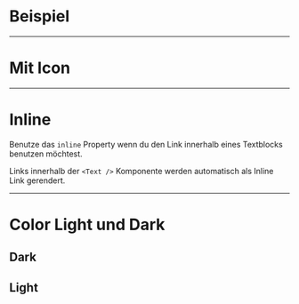 # Beispiel

<LiveCodeEditor />

---

# Mit Icon

<LiveCodeEditor example="icon" editorCollapsed />

---

# Inline

Benutze das `inline` Property wenn du den Link innerhalb eines Textblocks
benutzen möchtest.

<LiveCodeEditor example="inline" editorCollapsed />

Links innerhalb der `<Text />` Komponente werden automatisch als Inline Link
gerendert.

<LiveCodeEditor example="inlineText" editorCollapsed />

---

# Color Light und Dark

## Dark

<LiveCodeEditor example="dark" bgColor="light" editorCollapsed />

## Light

<LiveCodeEditor example="light" bgColor="dark" editorCollapsed />
